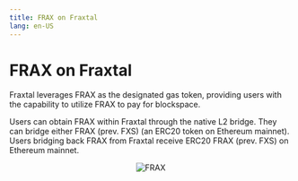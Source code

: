 ```yaml
---
title: FRAX on Fraxtal
lang: en-US
---
```


# FRAX on Fraxtal

Fraxtal leverages FRAX as the designated gas token, providing users with the capability to utilize FRAX to pay for blockspace.

Users can obtain FRAX within Fraxtal through the native L2 bridge. They can bridge either FRAX (prev. FXS) (an ERC20 token on Ethereum mainnet). Users bridging back FRAX from Fraxtal receive ERC20 FRAX (prev. FXS) on Ethereum mainnet.


<p align="center">
  <Image
  src="/images/fraxtal-FRAX.png"
  alt="FRAX"
  width={600}
  height={600}
  style={{ paddingTop: 50 }}
/>
</p>

